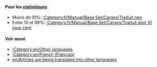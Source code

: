 {{en/Bilingual box| Fr
| Cette page est un index des différents ''' articles à traduire en français''' dans le wiki d'OpenTTD.<br/>Les articles avec les modèles {{en/S|Traduction/Fr}} et {{en/S|Attente de traduction/Fr}} sont automatiquement inclus dans cette catégorie.
| ''This page provides an index for a wide range of '''articles to be translated into French''' in OpenTTD Wiki.<br/>Articles with {{en/S|Traduction/Fr}} and {{en/S|Attente de traduction/Fr}} templates are automatically included here.''}}


====Pour les [[:Category:en/Other languages|statistiques]]====
*Moins de 10%: [[:Category:fr/Manual/Base Set/Cargos/Traduit rien]]
*Entre 10 et 99%: [[:Category:fr/Manual/Base Set/Cargos/Traduit plus 10 pour cent]]

====Voir aussi====
*[[:Category:en/Other languages]]
*[[:Category:en/French (Français)]]
*[[en/Articles are being translated into other languages]]
